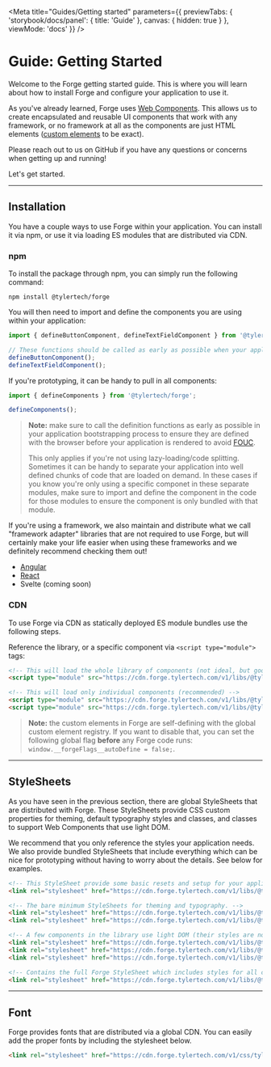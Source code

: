 
<Meta title="Guides/Getting started" parameters={{
  previewTabs: {
    'storybook/docs/panel': { title: 'Guide' },
    canvas: { hidden: true }
  },
  viewMode: 'docs'
}} />

<PageSection>

# Guide: Getting Started

Welcome to the Forge getting started guide. This is where you will learn about how to install Forge and configure your application to use it.

As you've already learned, Forge uses [Web Components][WC]. This allows us to create encapsulated and reusable UI components that work with 
any framework, or no framework at all as the components are just HTML elements ([custom elements][CE] to be exact).

Please reach out to us on GitHub if you have any questions or concerns when getting up and running!

Let's get started.

</PageSection>

---

<PageSection>

## Installation

You have a couple ways to use Forge within your application. You can install it via npm, or use it via loading ES modules that are distributed via CDN.

### npm

To install the package through npm, you can simply run the following command:

```shell
npm install @tylertech/forge
```

You will then need to import and define the components you are using within your application:

```typescript expanded
import { defineButtonComponent, defineTextFieldComponent } from '@tylertech/forge';

// These functions should be called as early as possible when your application is bootstrapping
defineButtonComponent();
defineTextFieldComponent();
```

If you're prototyping, it can be handy to pull in all components:

```typescript
import { defineComponents } from '@tylertech/forge';

defineComponents();
```

> **Note:** make sure to call the definition functions as early as possible in your application bootstrapping process to ensure they are defined
> with the browser before your application is rendered to avoid [FOUC](https://webkit.org/blog/66/the-fouc-problem/).
>
> This only applies if you're not using lazy-loading/code splitting. Sometimes it can be handy to separate your application into well defined
> chunks of code that are loaded on demand. In these cases if you know you're only using a specific componet in these separate modules, make sure
> to import and define the component in the code for those modules to ensure the component is only bundled with that module.

If you're using a framework, we also maintain and distribute what we call "framework adapter" libraries that are not required to use Forge, but will
certainly make your life easier when using these frameworks and we definitely recommend checking them out!

- [Angular](https://github.com/tyler-technologies/forge-angular)
- [React](https://github.com/tyler-technologies/forge-react)
- Svelte (coming soon)

### CDN

To use Forge via CDN as statically deployed ES module bundles use the following steps.

Reference the library, or a specific component via `<script type="module">` tags:

```html expanded
<!-- This will load the whole library of components (not ideal, but good for prototyping) -->
<script type="module" src="https://cdn.forge.tylertech.com/v1/libs/@tylertech/forge@v2/index.js"></script>

<!-- This will load only individual components (recommended) -->
<script type="module" src="https://cdn.forge.tylertech.com/v1/libs/@tylertech/forge@v2/button/index.js"></script>
<script type="module" src="https://cdn.forge.tylertech.com/v1/libs/@tylertech/forge@v2/text-field/index.js"></script>
```

> **Note:** the custom elements in Forge are self-defining with the global custom element registry. If you want to disable that, you can set the following
> global flag **before** any Forge code runs: `window.__forgeFlags__autoDefine = false;`.

</PageSection>

---

<PageSection>

## StyleSheets

As you have seen in the previous section, there are global StyleSheets that are distributed with Forge. These StyleSheets provide
CSS custom properties for theming, default typography styles and classes, and classes to support Web Components that use light DOM.

We recommend that you only reference the styles your application needs. We also provide bundled StyleSheets that include everything
which can be nice for prototyping without having to worry about the details. See below for examples.

```html expanded
<!-- This StyleSheet provide some basic resets and setup for your application. It is optional. -->
<link rel="stylesheet" href="https://cdn.forge.tylertech.com/v1/libs/@tylertech/forge@v2/forge-core.css">

<!-- The bare minimum StyleSheets for theming and typography. -->
<link rel="stylesheet" href="https://cdn.forge.tylertech.com/v1/libs/@tylertech/forge@v2/theme/forge-theme.css">
<link rel="stylesheet" href="https://cdn.forge.tylertech.com/v1/libs/@tylertech/forge@v2/typography/forge-typography.css">

<!-- A few components in the library use light DOM (their styles are not ecapsulated by the shadow DOM). You will need to reference these StyleSheets for these components to render properly. -->
<link rel="stylesheet" href="https://cdn.forge.tylertech.com/v1/libs/@tylertech/forge@v2/button/forge-button.css">
<link rel="stylesheet" href="https://cdn.forge.tylertech.com/v1/libs/@tylertech/forge@v2/icon-button/forge-icon-button.css">
<link rel="stylesheet" href="https://cdn.forge.tylertech.com/v1/libs/@tylertech/forge@v2/table/forge-table.css">

<!-- Contains the full Forge StyleSheet which includes styles for all components in the library. -->
<link rel="stylesheet" href="https://cdn.forge.tylertech.com/v1/libs/@tylertech/forge@v2/forge.css">
```

</PageSection>

---

<PageSection>

## Font

Forge provides fonts that are distributed via a global CDN. You can easily add the proper fonts by including the stylesheet below.

```html
<link rel="stylesheet" href="https://cdn.forge.tylertech.com/v1/css/tyler-font.css">
```

</PageSection>

[WC]: https://developer.mozilla.org/en-US/docs/Web/Web_Components
[CE]: https://web.dev/custom-elements-v1/
